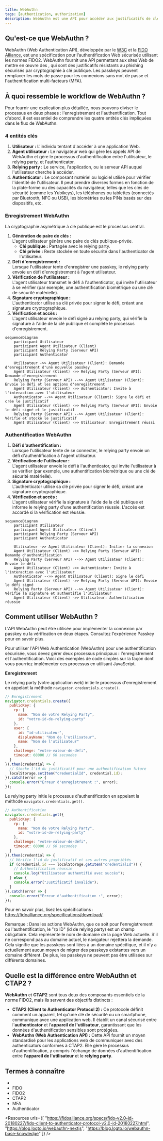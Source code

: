 ```yaml
---
title: WebAuthn
tags: [authentication, authorization]
description: WebAuthn est une API pour accéder aux justificatifs de clé publique, facilitant la mise en œuvre des passkeys.
---
```


## Qu'est-ce que WebAuthn ?

WebAuthn (Web Authentication API), développée par le [W3C](https://www.w3.org/) et la [FIDO Alliance](https://fidoalliance.org/), est une spécification pour l'authentification Web sécurisée utilisant les normes FIDO2. WebAuthn fournit une API permettant aux sites Web de mettre en œuvre des <Ref slug="passkey" />, qui sont des justificatifs résistants au phishing sécurisés par cryptographie à clé publique. Les passkeys peuvent remplacer les mots de passe pour les connexions sans mot de passe et l'authentification multi-facteurs (MFA).

## À quoi ressemble le workflow de WebAuthn ?

Pour fournir une explication plus détaillée, nous pouvons diviser le processus en deux phases : l'enregistrement et l'authentification. Tout d'abord, il est essentiel de comprendre les quatre entités clés impliquées dans le flux de WebAuthn.

### 4 entités clés

1. **Utilisateur :** L'individu tentant d'accéder à une application Web.
2. **Agent utilisateur :** Le navigateur web qui gère les appels API de WebAuthn et gère le processus d'authentification entre l'utilisateur, le relying party, et l'authenticator.
3. **Relying party :** Le service, l'application, ou le serveur API auquel l'utilisateur cherche à accéder.
4. **Authenticator :** Le composant matériel ou logiciel utilisé pour vérifier l'identité de l'utilisateur. Il peut prendre diverses formes en fonction de la plate-forme ou des capacités du navigateur, telles que les clés de sécurité (comme les Yubikeys), les téléphones ou tablettes (connectés par Bluetooth, NFC ou USB), les biométries ou les PINs basés sur des dispositifs, etc.

### Enregistrement WebAuthn

La cryptographie asymétrique à clé publique est le processus central.

1. **Génération de paire de clés :**  
L'agent utilisateur génère une paire de clés publique-privée.  
   - **Clé publique :** Partagée avec le relying party.
   - **Clé privée :** Reste stockée en toute sécurité dans l'authenticator de l'utilisateur.
2. **Défi d'enregistrement :**  
Lorsque l'utilisateur tente d'enregistrer une passkey, le relying party envoie un défi d'enregistrement à l'agent utilisateur.
3. **Vérification de l'utilisateur :**  
L'agent utilisateur transmet le défi à l'authenticator, qui invite l'utilisateur à se vérifier (par exemple, une authentification biométrique ou une clé de sécurité matérielle).
4. **Signature cryptographique :**  
L'authenticator utilise sa clé privée pour signer le défi, créant une signature cryptographique.
5. **Vérification et accès :**  
L'agent utilisateur envoie le défi signé au relying party, qui vérifie la signature à l'aide de la clé publique et complète le processus d'enregistrement.

```mermaid
sequenceDiagram
	participant Utilisateur
	participant Agent Utilisateur (Client)
	participant Relying Party (Serveur API) 
	participant Authenticator

	Utilisateur ->> Agent Utilisateur (Client): Demande d'enregistrement d'une nouvelle passkey
	Agent Utilisateur (Client) ->> Relying Party (Serveur API): Demande d'enregistrement
	Relying Party (Serveur API) -->> Agent Utilisateur (Client): Envoie le défi et les options d'enregistrement
	Agent Utilisateur (Client) ->> Authenticator: Invite à l'interaction avec l'utilisateur
	Authenticator -->> Agent Utilisateur (Client): Signe le défi et crée le justificatif
	Agent Utilisateur (Client) ->> Relying Party (Serveur API): Envoie le défi signé et le justificatif
	Relying Party (Serveur API) -->> Agent Utilisateur (Client): Vérifie et stocke le justificatif
	Agent Utilisateur (Client) ->> Utilisateur: Enregistrement réussi
```

### Authentification WebAuthn

1. **Défi d'authentification :**  
Lorsque l'utilisateur tente de se connecter, le relying party envoie un défi d'authentification à l'agent utilisateur.
2. **Vérification de l'utilisateur :**  
L'agent utilisateur envoie le défi à l'authenticator, qui invite l'utilisateur à se vérifier (par exemple, une authentification biométrique ou une clé de sécurité matérielle).
3. **Signature cryptographique :**  
L'authenticator utilise sa clé privée pour signer le défi, créant une signature cryptographique.
4. **Vérification et accès :**  
L'agent utilisateur vérifie la signature à l'aide de la clé publique et informe le relying party d'une authentification réussie. L'accès est accordé si la vérification est réussie.

```mermaid
sequenceDiagram
	participant Utilisateur
	participant Agent Utilisateur (Client)
	participant Relying Party (Serveur API)
	participant Authenticator

	Utilisateur ->> Agent Utilisateur (Client): Initier la connexion
	Agent Utilisateur (Client) ->> Relying Party (Serveur API): Demande d'authentification
	Relying Party (Serveur API) -->> Agent Utilisateur (Client): Envoie le défi
	Agent Utilisateur (Client) ->> Authenticator: Invite à l'interaction avec l'utilisateur
	Authenticator -->> Agent Utilisateur (Client): Signe le défi
	Agent Utilisateur (Client) ->> Relying Party (Serveur API): Envoie le défi signé
	Relying Party (Serveur API) -->> Agent Utilisateur (Client): Vérifie la signature et authentifie l'utilisateur
	Agent Utilisateur (Client) ->> Utilisateur: Authentification réussie
```

## Comment utiliser WebAuthn ?

L'API WebAuthn peut être utilisée pour implémenter la connexion par passkey ou la vérification en deux étapes. Consultez l'expérience Passkey pour en savoir plus.

Pour utiliser l'API Web Authentication (WebAuthn) pour une authentification sécurisée, vous devez gérer deux processus principaux : l'enregistrement et l'authentification. Voici des exemples de code simples sur la façon dont vous pourriez implémenter ces processus en utilisant JavaScript.

**Enregistrement**

Le relying party (votre application web) initie le processus d'enregistrement en appelant la méthode `navigator.credentials.create()`.

```jsx
// Enregistrement
navigator.credentials.create({
  publicKey: {
    rp: {
      name: "Nom de votre Relying Party",
      id: "votre-id-de-relying-party"
    },
    user: {
      id: "id-utilisateur",
      displayName: "Nom de l'utilisateur",
      name: "Nom de l'utilisateur"
    },
    challenge: "votre-valeur-de-défi",
    timeout: 60000 // 60 secondes
  }
}).then(credential => {
  // Stocke l'id du justificatif pour une authentification future
  localStorage.setItem("credentialId", credential.id);
}).catch(error => {
  console.error("Erreur d'enregistrement :", error);
});
```

Le relying party initie le processus d'authentification en appelant la méthode `navigator.credentials.get()`.

```jsx
// Authentification
navigator.credentials.get({
  publicKey: {
    rp: {
      name: "Nom de votre Relying Party",
      id: "votre-id-de-relying-party"
    },
    challenge: "votre-valeur-de-défi",
    timeout: 60000 // 60 secondes
  }
}).then(credential => {
  // Vérifie l'id du justificatif et ses autres propriétés
  if (credential.id === localStorage.getItem("credentialId")) {
    // Authentification réussie
    console.log("Utilisateur authentifié avec succès");
  } else {
    console.error("Justificatif invalide");
  }
}).catch(error => {
  console.error("Erreur d'authentification :", error);
});
```

Pour en savoir plus, lisez les spécifications : https://fidoalliance.org/specifications/download/.

Remarque : Dans les actions WebAuthn, que ce soit pour l'enregistrement ou l'authentification, le "rp ID" (id de relying party) est un champ obligatoire. Cela représente le nom de domaine de la page Web actuelle. S'il ne correspond pas au domaine actuel, le navigateur rejettera la demande. Cela signifie que les passkeys sont liées à un domaine spécifique, et il n'y a actuellement aucun moyen de migrer des passkeys existantes vers un domaine différent. De plus, les passkeys ne peuvent pas être utilisées sur différents domaines.

## Quelle est la différence entre WebAuthn et CTAP2 ?

**WebAuthn** et **CTAP2** sont tous deux des composants essentiels de la norme FIDO2, mais ils servent des objectifs distincts :

- **CTAP2 (Client to Authenticator Protocol 2) :** Ce protocole définit comment un appareil, tel qu'une clé de sécurité ou un smartphone, communique avec une application web. Il établit un canal sécurisé entre l'**authenticator** et l'**appareil de l'utilisateur**, garantissant que les données d'authentification sensibles sont protégées.
- **WebAuthn (Web Authentication API) :** Cette API fournit un moyen standardisé pour les applications web de communiquer avec des authenticators conformes à CTAP2. Elle gère le processus d'authentification, y compris l'échange de données d'authentification entre l'**appareil de l'utilisateur** et le **relying party**.

## Termes à connaître

- <Ref slug="passkey" />
- FIDO
- FIDO2
- CTAP2
- MFA
- Authenticator

<Resources
  urls={[
    "https://fidoalliance.org/specs/fido-v2.0-id-20180227/fido-client-to-authenticator-protocol-v2.0-id-20180227.html",
    "https://blog.logto.io/webauthn-nextjs",
    "https://blog.logto.io/webauthn-base-knowledge"
  ]}
/>
